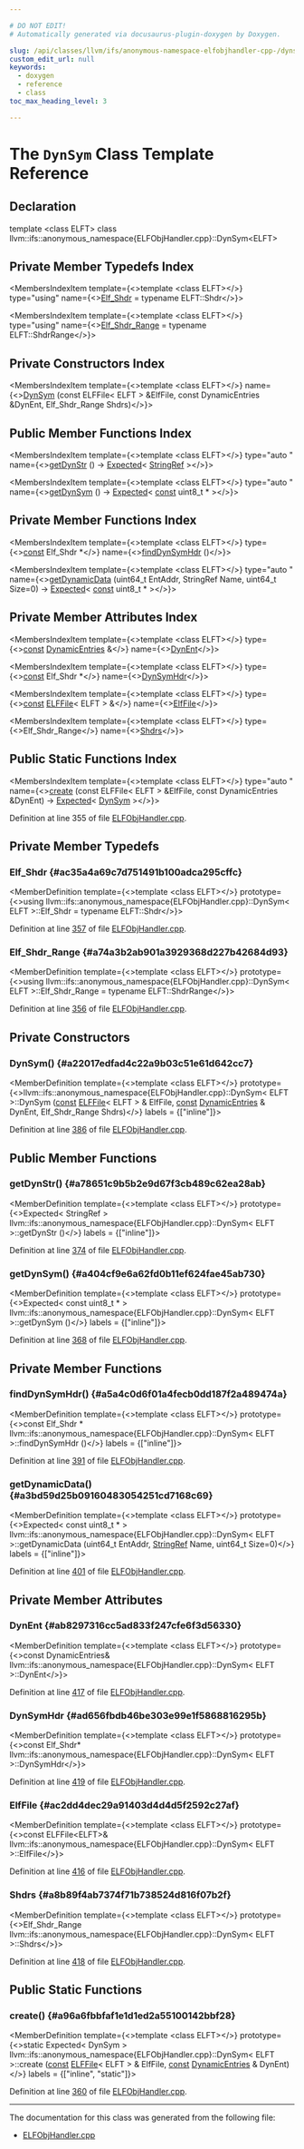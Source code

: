 ```yaml
---

# DO NOT EDIT!
# Automatically generated via docusaurus-plugin-doxygen by Doxygen.

slug: /api/classes/llvm/ifs/anonymous-namespace-elfobjhandler-cpp-/dynsym
custom_edit_url: null
keywords:
  - doxygen
  - reference
  - class
toc_max_heading_level: 3

---
```





# The `DynSym` Class Template Reference

<DoxygenPage pluginConfig={pluginConfig}>



## Declaration

<CodeBlock>template &lt;class ELFT&gt;
class llvm::ifs::anonymous_namespace{ELFObjHandler.cpp}::DynSym&lt;ELFT&gt;</CodeBlock>

## Private Member Typedefs Index

<MembersIndex>

<MembersIndexItem
  template={<>template &lt;class ELFT&gt;</>}
  type="using"
  name={<><a href="#ac35a4a69c7d751491b100adca295cffc">Elf&#95;Shdr</a> = typename ELFT::Shdr</>}>
</MembersIndexItem>

<MembersIndexItem
  template={<>template &lt;class ELFT&gt;</>}
  type="using"
  name={<><a href="#a74a3b2ab901a3929368d227b42684d93">Elf&#95;Shdr&#95;Range</a> = typename ELFT::ShdrRange</>}>
</MembersIndexItem>

</MembersIndex>

## Private Constructors Index

<MembersIndex>

<MembersIndexItem
  template={<>template &lt;class ELFT&gt;</>}
  name={<><a href="#a22017edfad4c22a9b03c51e61d642cc7">DynSym</a> (const ELFFile&lt; ELFT &gt; &amp;ElfFile, const DynamicEntries &amp;DynEnt, Elf&#95;Shdr&#95;Range Shdrs)</>}>
</MembersIndexItem>

</MembersIndex>

## Public Member Functions Index

<MembersIndex>

<MembersIndexItem
  template={<>template &lt;class ELFT&gt;</>}
  type="auto "
  name={<><a href="#a78651c9b5b2e9d67f3cb489c62ea28ab">getDynStr</a> () -&gt; <a href="/docs/api/classes/llvm/expected">Expected</a>&lt; <a href="/docs/api/classes/llvm/stringref">StringRef</a> &gt;</>}>
</MembersIndexItem>

<MembersIndexItem
  template={<>template &lt;class ELFT&gt;</>}
  type="auto "
  name={<><a href="#a404cf9e6a62fd0b11ef624fae45ab730">getDynSym</a> () -&gt; <a href="/docs/api/classes/llvm/expected">Expected</a>&lt; <a href="/docs/api/files/lib/lib/target/lib/target/aarch64/aarch64promoteconstant-cpp/#a90f8350fecae261c25be85d38b451bff">const</a> uint8&#95;t &#42; &gt;</>}>
</MembersIndexItem>

</MembersIndex>

## Private Member Functions Index

<MembersIndex>

<MembersIndexItem
  template={<>template &lt;class ELFT&gt;</>}
  type={<><a href="/docs/api/files/lib/lib/target/lib/target/aarch64/aarch64promoteconstant-cpp/#a90f8350fecae261c25be85d38b451bff">const</a> Elf&#95;Shdr &#42;</>}
  name={<><a href="#a5a4c0d6f01a4fecb0dd187f2a489474a">findDynSymHdr</a> ()</>}>
</MembersIndexItem>

<MembersIndexItem
  template={<>template &lt;class ELFT&gt;</>}
  type="auto "
  name={<><a href="#a3bd59d25b09160483054251cd7168c69">getDynamicData</a> (uint64&#95;t EntAddr, StringRef Name, uint64&#95;t Size=0) -&gt; <a href="/docs/api/classes/llvm/expected">Expected</a>&lt; <a href="/docs/api/files/lib/lib/target/lib/target/aarch64/aarch64promoteconstant-cpp/#a90f8350fecae261c25be85d38b451bff">const</a> uint8&#95;t &#42; &gt;</>}>
</MembersIndexItem>

</MembersIndex>

## Private Member Attributes Index

<MembersIndex>

<MembersIndexItem
  template={<>template &lt;class ELFT&gt;</>}
  type={<><a href="/docs/api/files/lib/lib/target/lib/target/aarch64/aarch64promoteconstant-cpp/#a90f8350fecae261c25be85d38b451bff">const</a> <a href="/docs/api/structs/llvm/ifs/dynamicentries">DynamicEntries</a> &amp;</>}
  name={<><a href="#ab8297316cc5ad833f247cfe6f3d56330">DynEnt</a></>}>
</MembersIndexItem>

<MembersIndexItem
  template={<>template &lt;class ELFT&gt;</>}
  type={<><a href="/docs/api/files/lib/lib/target/lib/target/aarch64/aarch64promoteconstant-cpp/#a90f8350fecae261c25be85d38b451bff">const</a> Elf&#95;Shdr &#42;</>}
  name={<><a href="#ad656fbdb46be303e99e1f5868816295b">DynSymHdr</a></>}>
</MembersIndexItem>

<MembersIndexItem
  template={<>template &lt;class ELFT&gt;</>}
  type={<><a href="/docs/api/files/lib/lib/target/lib/target/aarch64/aarch64promoteconstant-cpp/#a90f8350fecae261c25be85d38b451bff">const</a> <a href="/docs/api/classes/llvm/object/elffile">ELFFile</a>&lt; ELFT &gt; &amp;</>}
  name={<><a href="#ac2dd4dec29a91403d4d4d5f2592c27af">ElfFile</a></>}>
</MembersIndexItem>

<MembersIndexItem
  template={<>template &lt;class ELFT&gt;</>}
  type={<>Elf&#95;Shdr&#95;Range</>}
  name={<><a href="#a8b89f4ab7374f71b738524d816f07b2f">Shdrs</a></>}>
</MembersIndexItem>

</MembersIndex>

## Public Static Functions Index

<MembersIndex>

<MembersIndexItem
  template={<>template &lt;class ELFT&gt;</>}
  type="auto "
  name={<><a href="#a96a6fbbfaf1e1d1ed2a55100142bbf28">create</a> (const ELFFile&lt; ELFT &gt; &amp;ElfFile, const DynamicEntries &amp;DynEnt) -&gt; <a href="/docs/api/classes/llvm/expected">Expected</a>&lt; <a href="/docs/api/classes/llvm/ifs/anonymous-namespace-elfobjhandler-cpp-/dynsym">DynSym</a> &gt;</>}>
</MembersIndexItem>

</MembersIndex>


Definition at line 355 of file <a href="/docs/api/files/lib/lib/interfacestub/elfobjhandler-cpp">ELFObjHandler.cpp</a>.

<SectionDefinition>

## Private Member Typedefs

### Elf&#95;Shdr {#ac35a4a69c7d751491b100adca295cffc}

<MemberDefinition
  template={<>template &lt;class ELFT&gt;</>}
  prototype={<>using llvm::ifs::anonymous&#95;namespace&#123;ELFObjHandler.cpp&#125;::DynSym&lt; ELFT &gt;::Elf&#95;Shdr =  typename ELFT::Shdr</>}>

Definition at line <a href="/docs/api/files/lib/lib/interfacestub/elfobjhandler-cpp/#l00357">357</a> of file <a href="/docs/api/files/lib/lib/interfacestub/elfobjhandler-cpp">ELFObjHandler.cpp</a>.
</MemberDefinition>

### Elf&#95;Shdr&#95;Range {#a74a3b2ab901a3929368d227b42684d93}

<MemberDefinition
  template={<>template &lt;class ELFT&gt;</>}
  prototype={<>using llvm::ifs::anonymous&#95;namespace&#123;ELFObjHandler.cpp&#125;::DynSym&lt; ELFT &gt;::Elf&#95;Shdr&#95;Range =  typename ELFT::ShdrRange</>}>

Definition at line <a href="/docs/api/files/lib/lib/interfacestub/elfobjhandler-cpp/#l00356">356</a> of file <a href="/docs/api/files/lib/lib/interfacestub/elfobjhandler-cpp">ELFObjHandler.cpp</a>.
</MemberDefinition>

</SectionDefinition>

<SectionDefinition>

## Private Constructors

### DynSym() {#a22017edfad4c22a9b03c51e61d642cc7}

<MemberDefinition
  template={<>template &lt;class ELFT&gt;</>}
  prototype={<>llvm::ifs::anonymous&#95;namespace&#123;ELFObjHandler.cpp&#125;::DynSym&lt; ELFT &gt;::DynSym (<a href="/docs/api/files/lib/lib/target/lib/target/aarch64/aarch64promoteconstant-cpp/#a90f8350fecae261c25be85d38b451bff">const</a> <a href="/docs/api/classes/llvm/object/elffile">ELFFile</a>&lt; ELFT &gt; &amp; ElfFile, <a href="/docs/api/files/lib/lib/target/lib/target/aarch64/aarch64promoteconstant-cpp/#a90f8350fecae261c25be85d38b451bff">const</a> <a href="/docs/api/structs/llvm/ifs/dynamicentries">DynamicEntries</a> &amp; DynEnt, Elf&#95;Shdr&#95;Range Shdrs)</>}
  labels = {["inline"]}>

Definition at line <a href="/docs/api/files/lib/lib/interfacestub/elfobjhandler-cpp/#l00386">386</a> of file <a href="/docs/api/files/lib/lib/interfacestub/elfobjhandler-cpp">ELFObjHandler.cpp</a>.
</MemberDefinition>

</SectionDefinition>

<SectionDefinition>

## Public Member Functions

### getDynStr() {#a78651c9b5b2e9d67f3cb489c62ea28ab}

<MemberDefinition
  template={<>template &lt;class ELFT&gt;</>}
  prototype={<>Expected&lt; StringRef &gt; llvm::ifs::anonymous&#95;namespace&#123;ELFObjHandler.cpp&#125;::DynSym&lt; ELFT &gt;::getDynStr ()</>}
  labels = {["inline"]}>

Definition at line <a href="/docs/api/files/lib/lib/interfacestub/elfobjhandler-cpp/#l00374">374</a> of file <a href="/docs/api/files/lib/lib/interfacestub/elfobjhandler-cpp">ELFObjHandler.cpp</a>.
</MemberDefinition>

### getDynSym() {#a404cf9e6a62fd0b11ef624fae45ab730}

<MemberDefinition
  template={<>template &lt;class ELFT&gt;</>}
  prototype={<>Expected&lt; const uint8&#95;t &#42; &gt; llvm::ifs::anonymous&#95;namespace&#123;ELFObjHandler.cpp&#125;::DynSym&lt; ELFT &gt;::getDynSym ()</>}
  labels = {["inline"]}>

Definition at line <a href="/docs/api/files/lib/lib/interfacestub/elfobjhandler-cpp/#l00368">368</a> of file <a href="/docs/api/files/lib/lib/interfacestub/elfobjhandler-cpp">ELFObjHandler.cpp</a>.
</MemberDefinition>

</SectionDefinition>

<SectionDefinition>

## Private Member Functions

### findDynSymHdr() {#a5a4c0d6f01a4fecb0dd187f2a489474a}

<MemberDefinition
  template={<>template &lt;class ELFT&gt;</>}
  prototype={<>const Elf&#95;Shdr &#42; llvm::ifs::anonymous&#95;namespace&#123;ELFObjHandler.cpp&#125;::DynSym&lt; ELFT &gt;::findDynSymHdr ()</>}
  labels = {["inline"]}>

Definition at line <a href="/docs/api/files/lib/lib/interfacestub/elfobjhandler-cpp/#l00391">391</a> of file <a href="/docs/api/files/lib/lib/interfacestub/elfobjhandler-cpp">ELFObjHandler.cpp</a>.
</MemberDefinition>

### getDynamicData() {#a3bd59d25b09160483054251cd7168c69}

<MemberDefinition
  template={<>template &lt;class ELFT&gt;</>}
  prototype={<>Expected&lt; const uint8&#95;t &#42; &gt; llvm::ifs::anonymous&#95;namespace&#123;ELFObjHandler.cpp&#125;::DynSym&lt; ELFT &gt;::getDynamicData (uint64&#95;t EntAddr, <a href="/docs/api/classes/llvm/stringref">StringRef</a> Name, uint64&#95;t Size=0)</>}
  labels = {["inline"]}>

Definition at line <a href="/docs/api/files/lib/lib/interfacestub/elfobjhandler-cpp/#l00401">401</a> of file <a href="/docs/api/files/lib/lib/interfacestub/elfobjhandler-cpp">ELFObjHandler.cpp</a>.
</MemberDefinition>

</SectionDefinition>

<SectionDefinition>

## Private Member Attributes

### DynEnt {#ab8297316cc5ad833f247cfe6f3d56330}

<MemberDefinition
  template={<>template &lt;class ELFT&gt;</>}
  prototype={<>const DynamicEntries&amp; llvm::ifs::anonymous&#95;namespace&#123;ELFObjHandler.cpp&#125;::DynSym&lt; ELFT &gt;::DynEnt</>}>

Definition at line <a href="/docs/api/files/lib/lib/interfacestub/elfobjhandler-cpp/#l00417">417</a> of file <a href="/docs/api/files/lib/lib/interfacestub/elfobjhandler-cpp">ELFObjHandler.cpp</a>.
</MemberDefinition>

### DynSymHdr {#ad656fbdb46be303e99e1f5868816295b}

<MemberDefinition
  template={<>template &lt;class ELFT&gt;</>}
  prototype={<>const Elf&#95;Shdr&#42; llvm::ifs::anonymous&#95;namespace&#123;ELFObjHandler.cpp&#125;::DynSym&lt; ELFT &gt;::DynSymHdr</>}>

Definition at line <a href="/docs/api/files/lib/lib/interfacestub/elfobjhandler-cpp/#l00419">419</a> of file <a href="/docs/api/files/lib/lib/interfacestub/elfobjhandler-cpp">ELFObjHandler.cpp</a>.
</MemberDefinition>

### ElfFile {#ac2dd4dec29a91403d4d4d5f2592c27af}

<MemberDefinition
  template={<>template &lt;class ELFT&gt;</>}
  prototype={<>const ELFFile&lt;ELFT&gt;&amp; llvm::ifs::anonymous&#95;namespace&#123;ELFObjHandler.cpp&#125;::DynSym&lt; ELFT &gt;::ElfFile</>}>

Definition at line <a href="/docs/api/files/lib/lib/interfacestub/elfobjhandler-cpp/#l00416">416</a> of file <a href="/docs/api/files/lib/lib/interfacestub/elfobjhandler-cpp">ELFObjHandler.cpp</a>.
</MemberDefinition>

### Shdrs {#a8b89f4ab7374f71b738524d816f07b2f}

<MemberDefinition
  template={<>template &lt;class ELFT&gt;</>}
  prototype={<>Elf&#95;Shdr&#95;Range llvm::ifs::anonymous&#95;namespace&#123;ELFObjHandler.cpp&#125;::DynSym&lt; ELFT &gt;::Shdrs</>}>

Definition at line <a href="/docs/api/files/lib/lib/interfacestub/elfobjhandler-cpp/#l00418">418</a> of file <a href="/docs/api/files/lib/lib/interfacestub/elfobjhandler-cpp">ELFObjHandler.cpp</a>.
</MemberDefinition>

</SectionDefinition>

<SectionDefinition>

## Public Static Functions

### create() {#a96a6fbbfaf1e1d1ed2a55100142bbf28}

<MemberDefinition
  template={<>template &lt;class ELFT&gt;</>}
  prototype={<>static Expected&lt; DynSym &gt; llvm::ifs::anonymous&#95;namespace&#123;ELFObjHandler.cpp&#125;::DynSym&lt; ELFT &gt;::create (<a href="/docs/api/files/lib/lib/target/lib/target/aarch64/aarch64promoteconstant-cpp/#a90f8350fecae261c25be85d38b451bff">const</a> <a href="/docs/api/classes/llvm/object/elffile">ELFFile</a>&lt; ELFT &gt; &amp; ElfFile, <a href="/docs/api/files/lib/lib/target/lib/target/aarch64/aarch64promoteconstant-cpp/#a90f8350fecae261c25be85d38b451bff">const</a> <a href="/docs/api/structs/llvm/ifs/dynamicentries">DynamicEntries</a> &amp; DynEnt)</>}
  labels = {["inline", "static"]}>

Definition at line <a href="/docs/api/files/lib/lib/interfacestub/elfobjhandler-cpp/#l00360">360</a> of file <a href="/docs/api/files/lib/lib/interfacestub/elfobjhandler-cpp">ELFObjHandler.cpp</a>.
</MemberDefinition>

</SectionDefinition>

<hr/>

The documentation for this class was generated from the following file:

<ul>
<li><a href="/docs/api/files/lib/lib/interfacestub/elfobjhandler-cpp">ELFObjHandler.cpp</a></li>
</ul>

</DoxygenPage>
